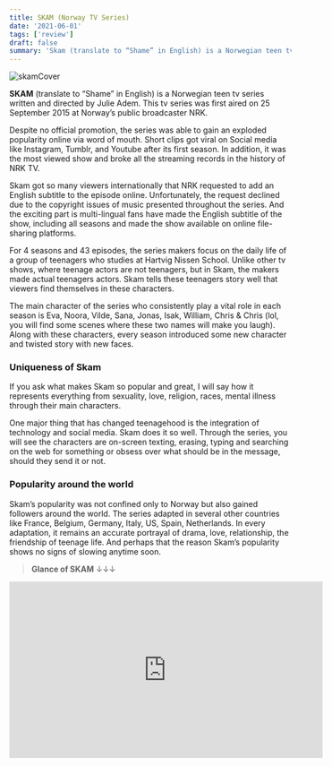 ```yaml
---
title: SKAM (Norway TV Series)
date: '2021-06-01'
tags: ['review']
draft: false
summary: 'Skam (translate to “Shame” in English) is a Norwegian teen tv series.It represents everything from sexuality, love, religion, races, mental illness through their main characters. '
---
```


![skamCover](/static/images/skam.png)

**SKAM** (translate to “Shame” in English) is a Norwegian teen tv series written and directed by Julie Adem. This tv series was first aired on 25 September 2015 at Norway’s public broadcaster NRK.

Despite no official promotion, the series was able to gain an exploded popularity online via word of mouth. Short clips got viral on Social media like Instagram, Tumblr, and Youtube after its first season. In addition, it was the most viewed show and broke all the streaming records in the history of NRK TV.

Skam got so many viewers internationally that NRK requested to add an English subtitle to the episode online. Unfortunately, the request declined due to the copyright issues of music presented throughout the series. And the exciting part is multi-lingual fans have made the English subtitle of the show, including all seasons and made the show available on online file-sharing platforms.

For 4 seasons and 43 episodes, the series makers focus on the daily life of a group of teenagers who studies at Hartvig Nissen School. Unlike other tv shows, where teenage actors are not teenagers, but in Skam, the makers made actual teenagers actors.
Skam tells these teenagers story well that viewers find themselves in these characters.

The main character of the series who consistently play a vital role in each season is Eva, Noora, Vilde, Sana, Jonas, Isak, William, Chris & Chris (lol, you will find some scenes where these two names will make you laugh). Along with these characters, every season introduced some new character and twisted story with new faces.

### Uniqueness of Skam

If you ask what makes Skam so popular and great, I will say how it represents everything from sexuality, love, religion, races, mental illness through their main characters.

One major thing that has changed teenagehood is the integration of technology and social media. Skam does it so well. Through the series, you will see the characters are on-screen texting, erasing, typing and searching on the web for something or obsess over what should be in the message, should they send it or not.

### Popularity around the world

Skam’s popularity was not confined only to Norway but also gained followers around the world. The series adapted in several other countries like France, Belgium, Germany, Italy, US, Spain, Netherlands. In every adaptation, it remains an accurate portrayal of drama, love, relationship, the friendship of teenage life. And perhaps that the reason Skam’s popularity shows no signs of slowing anytime soon.

> **Glance of SKAM** &#8595;&#8595;&#8595;

<div className="my-1 px-2 w-full overflow-hidden xl:my-1 xl:px-2 xl:w-1/2">
  <iframe width="560" height="315" src="https://www.youtube.com/embed/xp_7XFKC-Y4" title="YouTube video player" frameborder="0" allow="accelerometer; autoplay; clipboard-write; encrypted-media; gyroscope; picture-in-picture" allowfullscreen></iframe>
</div>